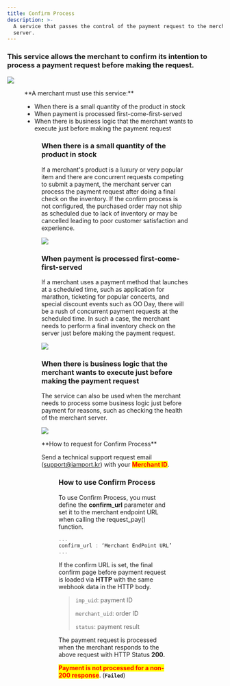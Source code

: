 ```yaml
---
title: Confirm Process
description: >-
  A service that passes the control of the payment request to the merchant
  server.
---
```



### This service allows the merchant to confirm its intention to process a payment request before making the request.

![](</gitbook-assets/en/confirm\_service (1).png>)

<Figure src="/gitbook-assets/en/confirm\_process\_flow (1).png" caption="Confirm Process" />

<Hint style="info">
**A merchant must use this service:**

- When there is a small quantity of the product in stock
- When payment is processed first-come-first-served
- When there is business logic that the merchant wants to execute just before making the payment request

</Hint>

<Figure src="/gitbook-assets/en/confirm\_process\_need (1).png" caption="Confirm Process" />

### When there is a small quantity of the product in stock

If a merchant's product is a luxury or very popular item and there are concurrent requests competing
to submit a payment, the merchant server can process the payment request after doing a final check
on the inventory. If the confirm process is not configured, the purchased order may not ship as
scheduled due to lack of inventory or may be cancelled leading to poor customer satisfaction and
experience.

![](</gitbook-assets/en/lack\_of\_inventory (1).png>)

### When payment is processed first-come-first-served

If a merchant uses a payment method that launches at a scheduled time, such as application for
marathon, ticketing for popular concerts, and special discount events such as OO Day, there will be
a rush of concurrent payment requests at the scheduled time. In such a case, the merchant needs to
perform a final inventory check on the server just before making the payment request.

![](</gitbook-assets/en/fcfs.png>)

### When there is business logic that the merchant wants to execute just before making the payment request

The service can also be used when the merchant needs to process some business logic just before
payment for reasons, such as checking the health of the merchant server.

![](</gitbook-assets/en/server\_health\_check.png>)

<Hint style="info">
**How to request for Confirm Process**

Send a technical support request email ([support@iamport.kr](mailto:support@iamport.kr)) with your <mark style="color:red;">**Merchant ID**</mark>.

</Hint>

<Figure src="/gitbook-assets/en/image (19).png" caption="Checking your Merchant ID" />

### **How to use Confirm Process**

To use Confirm Process, you must define the **confirm\_url** parameter and set it to the merchant
endpoint URL when calling the request\_pay() function.

```jsx title="JavaScript SDK"
... 
confirm_url : ‘Merchant EndPoint URL’,
...
```

If the confirm URL is set, the final confirm page before payment request is loaded via **HTTP** with
the same webhook data in the HTTP body.

> `imp_uid`: payment ID
>
> `merchant_uid`: order ID
>
> `status`: payment result

The payment request is processed when the merchant responds to the above request with HTTP Status
**200.**

<mark style="color:red;">**Payment is not processed for a non-200 response**</mark>. (**`Failed`**)
